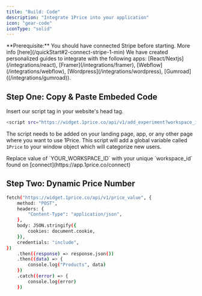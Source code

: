 ```yaml
---
title: "Build: Code"
description: "Integrate 1Price into your application"
icon: "gear-code"
iconType: "solid"
---
```


<Tip>
  **Prerequisite:** You should have connected Stripe before starting. More info
  [here](/quickStart#2-connect-stripe-1-min)
</Tip>

<Note>
  We have created personalized guides to integrate with the following apps:
  [React/Nextjs](/integrations/react), [Framer](/integrations/framer),
  [Webflow](/integrations/webflow), [Wordpress](/integrations/wordpress),
  [Gumroad]((/integrations/gumroad)).
</Note>

## Step One: Copy & Paste Embeded Code

Insert our script tag in your website's head tag.

```bash
<script src="https://widget.1price.co/api/v1/add_experiment?workspace_id=YOUR_WORKSPACE_ID" defer ></script>
```

The script needs to be added on your landing page, app, or any other page where you want to use 1Price. This script will add a global variable called `1Price` to your window object which will categorize new users.

<Warning>
  Replace value of `YOUR_WORKSPACE_ID` with your unique `workspace_id` found on
  [connect](https://app.1price.co/connect)
</Warning>

## Step Two: Dynamic Price Number

<ParamField></ParamField>

```bash
fetch("https://widget.1price.co/api/v1/price_value", {
    method: "POST",
    headers: {
        "Content-Type": "application/json",
    },
    body: JSON.stringify({
        cookies: document.cookie,
    }),
    credentials: "include",
})
    .then((response) => response.json())
    .then((data) => {
        console.log("Products", data)
    })
    .catch((error) => {
        console.log(error)
    })
```
